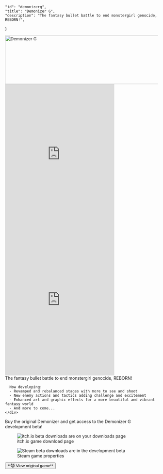 
    "id": "demonizerg",
    "title": "Demonizer G",
    "description": "The fantasy bullet battle to end monstergirl genocide, REBORN!",
}

<section>
  <img
    class="logo"
    srcset={Logo}
    alt="Demonizer G"
    width="640"
    height="160"
    style={{display: 'block', marginLeft: 'auto', marginRight: 'auto'}}
  />
</section>
<section>
  <div class='grid'>
    <iframe style={{
      maxWidth: '100%',
      height: 'auto',
      aspectRatio: '3/4',
      marginLeft: 'auto',
      marginRight: 'auto',
      marginBottom: '1rem',
    }} width="360" height="480" src="https://www.youtube-nocookie.com/embed/tXqZ7H5s4EI" title="YouTube video player" frameborder="0" allow="accelerometer; autoplay; clipboard-write; encrypted-media; gyroscope; picture-in-picture; web-share" allowFullScreen>
    </iframe>
    <iframe style={{
      maxWidth: '100%',
      height: 'auto',
      aspectRatio: '3/4',
      marginLeft: 'auto',
      marginRight: 'auto',
      marginBottom: '1rem',
    }} width="360" height="480" src="https://www.youtube-nocookie.com/embed/XInK2uFMzEQ" title="YouTube video player" frameborder="0" allow="accelerometer; autoplay; clipboard-write; encrypted-media; gyroscope; picture-in-picture; web-share" allowFullScreen>
    </iframe>
    <div>
      The fantasy bullet battle to end monstergirl genocide, REBORN!

      Now developing:
      - Revamped and rebalanced stages with more to see and shoot
      - New enemy actions and tactics adding challenge and excitement
      - Enhanced art and graphic effects for a more beautiful and vibrant fantasy world
      - And more to come...
    </div>
  </div>
</section>
<section style={{textAlign: 'center'}}>
  Buy the original Demonizer and get access to the Demonizer G development beta!
  <div class='grid'>
    <figure>
      <img srcset={ItchBetaImage} 
        sizes='640px'
        alt="itch.io beta downloads are on your downloads page"/>
      <figcaption>itch.io game download page</figcaption>
    </figure>
    <figure>
      <img srcset={SteamBetaImage}
        sizes='640px'
        alt="Steam beta downloads are in the development beta"/>
      <figcaption>Steam game properties</figcaption>
    </figure>
  </div>

  <a href='/demonizer'>
    <button>**😈 View original game**</button>
  </a>
</section>